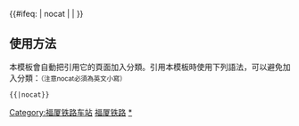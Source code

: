 {{鐵道路線|lua=1
| 模板名稱 = 福厦铁路
| 名稱 = [[福厦铁路]]
| 代表色 = #0033c9
| Logo = [[File:China Railways.svg|17px]]
| 背景顏色 = 
| 車站列表 = blstart ~ %（[[温福铁路]]←）%~ blline~ 福州 ~ #樟林#<sub>''樟福线''</sub> ~ blend ~ 福州南 ~ 福清 ~ #''渔溪''#（预留） ~ 涵江 ~ 莆田 ~ 仙游 ~ 惠安 ~ 泉州 ~ 晋江 ~ #''翔安''#（預留） ~ 厦门北 ~ blstart ~ %（→[[厦深铁路]]）% ~ blline ~ <sub>''杏厦线''</sub>#杏林# - <以下为[[鹰厦铁路|鹰厦线]]> ~ 厦门高崎 ~ 厦门 ~ blend
}}
<includeonly>{{#ifeq: {{{1}}} | nocat | <!--空--> | [[Category:福厦铁路车站]] }}</includeonly><noinclude>

==使用方法==
本模板會自動把引用它的頁面加入分類。引用本模板時使用下列語法，可以避免加入分類：<small>（注意nocat必須為英文小寫）</small>
 <nowiki>{{</nowiki>{{PAGENAME}}<nowiki>|nocat}}</nowiki>
[[Category:中國鐵路路線模板|福厦铁路]]
[[Category:福厦铁路车站|*]]
</noinclude>